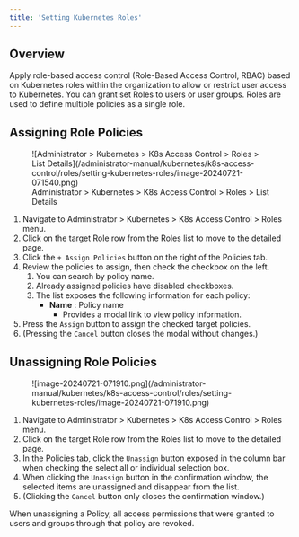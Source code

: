 ```yaml
---
title: 'Setting Kubernetes Roles'
---
```



## Overview

Apply role-based access control (Role-Based Access Control, RBAC) based on Kubernetes roles within the organization to allow or restrict user access to Kubernetes. You can grant set Roles to users or user groups. Roles are used to define multiple policies as a single role.


## Assigning Role Policies

<figure data-layout="center" data-align="center">
![Administrator &gt; Kubernetes &gt; K8s Access Control &gt; Roles &gt; List Details](/administrator-manual/kubernetes/k8s-access-control/roles/setting-kubernetes-roles/image-20240721-071540.png)
<figcaption>
Administrator &gt; Kubernetes &gt; K8s Access Control &gt; Roles &gt; List Details
</figcaption>
</figure>

1. Navigate to Administrator &gt; Kubernetes &gt; K8s Access Control &gt; Roles menu.
2. Click on the target Role row from the Roles list to move to the detailed page.
3. Click the `+ Assign Policies` button on the right of the Policies tab.
4. Review the policies to assign, then check the checkbox on the left. 
    1. You can search by policy name.
    2. Already assigned policies have disabled checkboxes.
    3. The list exposes the following information for each policy:
        *  **Name**  : Policy name 
            * Provides a modal link to view policy information.
5. Press the `Assign` button to assign the checked target policies.
6. (Pressing the `Cancel` button closes the modal without changes.)


## Unassigning Role Policies

<figure data-layout="left" data-align="left">
![image-20240721-071910.png](/administrator-manual/kubernetes/k8s-access-control/roles/setting-kubernetes-roles/image-20240721-071910.png)
</figure>

1. Navigate to Administrator &gt; Kubernetes &gt; K8s Access Control &gt; Roles menu.
2. Click on the target Role row from the Roles list to move to the detailed page.
3. In the Policies tab, click the `Unassign` button exposed in the column bar when checking the select all or individual selection box.
4. When clicking the `Unassign` button in the confirmation window, the selected items are unassigned and disappear from the list.
5. (Clicking the `Cancel` button only closes the confirmation window.)

<Callout type="important">
When unassigning a Policy, all access permissions that were granted to users and groups through that policy are revoked.
</Callout>
